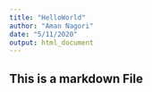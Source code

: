 ---
title: "HelloWorld"
author: "Aman Nagori"
date: "5/11/2020"
output: html_document
---

## This is a markdown File